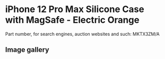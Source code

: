# iPhone 12 Pro Max Silicone Case with MagSafe - Electric Orange

Part number, for search engines, auction websites and such: MKTX3ZM/A

## Image gallery

<div style={{ width: "768px" }}>
  <GalleryComponent
    images={[
      {
        original: "/everysource/MKTX3",
        thumbnail: "/everypreview/MKTX3",
      },
      {
        original: "/everysource/MKTX3_AV1",
        thumbnail: "/everypreview/MKTX3_AV1",
      },
      {
        original: "/everysource/MKTX3_AV2",
        thumbnail: "/everypreview/MKTX3_AV2",
      },
      {
        original: "/everysource/MKTX3_AV3",
        thumbnail: "/everypreview/MKTX3_AV3",
      }
    ]}
  />
</div>